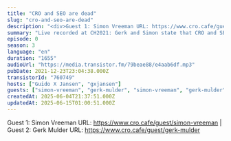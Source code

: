 ```yaml
---
title: "CRO and SEO are dead"
slug: "cro-and-seo-are-dead"
description: "<div>Guest 1: Simon Vreeman URL: https://www.cro.cafe/guest/simon-vreeman | Guest 2: Gerk Mulder URL: https://www.cro.cafe/guest/gerk-mulder&nbsp;</div>"
summary: "Live recorded at CH2021: Gerk and Simon state that CRO and SEO are dead. Long live CRO and SEO?"
episode: 0
season: 3
language: "en"
duration: "1655"
audioUrl: "https://media.transistor.fm/79beae88/e4aab6df.mp3"
pubDate: 2021-12-23T23:04:38.000Z
transistorId: "760749"
hosts: ["Guido X Jansen", "gxjansen"]
guests: ["simon-vreeman", "gerk-mulder", "simon-vreeman", "gerk-mulder"]
createdAt: 2025-06-04T21:37:51.000Z
updatedAt: 2025-06-15T01:00:51.000Z
---
```


Guest 1: Simon Vreeman URL: https://www.cro.cafe/guest/simon-vreeman | Guest 2: Gerk Mulder URL: https://www.cro.cafe/guest/gerk-mulder
